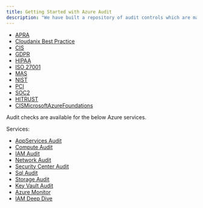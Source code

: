 ```yaml
---
title: Getting Started with Azure Audit
description: "We have built a repository of audit controls which are mapped against several industry compliance standards. These compliance standards are:"
---
```


- [APRA](https://www.cloudanix.com/framework/apra)
- [Cloudanix Best Practice](https://www.cloudanix.com/framework/cbp)
- [CIS](https://www.cloudanix.com/framework/cis)
- [GDPR](https://www.cloudanix.com/framework/gdpr)
- [HIPAA](https://www.cloudanix.com/framework/hipaa)
- [ISO 27001](https://www.cloudanix.com/framework/iso27001)
- [MAS](https://www.cloudanix.com/framework/mas)
- [NIST](https://www.cloudanix.com/framework/nist)
- [PCI](https://www.cloudanix.com/framework/pcidss)
- [SOC2](https://www.cloudanix.com/framework/soc2)
- [HITRUST](https://www.cloudanix.com/framework/hitrust)
- [CISMicrosoftAzureFoundations](https://www.cloudanix.com/framework/cismicrosoftazurefoundations)

Audit checks are available for the below Azure services.

Services:

- [AppServices Audit](azureappserviceaudit)
- [Compute Audit](azurecomputeaudit)
- [IAM Audit](azureiamaudit)
- [Network Audit](azurenetworkaudit)
- [Security Center Audit](azuresecuritycenteraudit)
- [Sql Audit](azuresqlaudit)
- [Storage Audit](azurestorageaudit)
- [Key Vault Audit](azurekeyvaultaudit)
- [Azure Monitor](azuremonitoraudit)
- [IAM Deep Dive](iamdeepdive)
